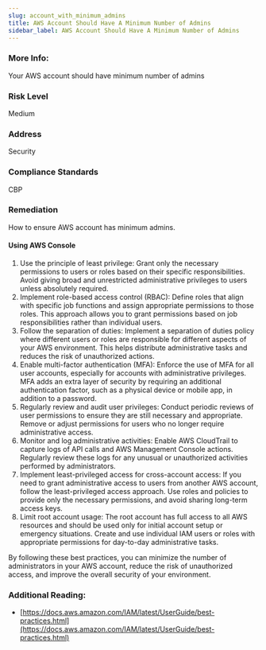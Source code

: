 ```yaml
---
slug: account_with_minimum_admins
title: AWS Account Should Have A Minimum Number of Admins
sidebar_label: AWS Account Should Have A Minimum Number of Admins
---
```


### More Info:

Your AWS account should have minimum number of admins

### Risk Level

Medium

### Address

Security

### Compliance Standards

CBP

### Remediation

How to ensure AWS account has minimum admins.

#### Using AWS Console

1. Use the principle of least privilege: Grant only the necessary permissions to users or roles based on their specific responsibilities. Avoid giving broad and unrestricted administrative privileges to users unless absolutely required.
2. Implement role-based access control (RBAC): Define roles that align with specific job functions and assign appropriate permissions to those roles. This approach allows you to grant permissions based on job responsibilities rather than individual users.
3. Follow the separation of duties: Implement a separation of duties policy where different users or roles are responsible for different aspects of your AWS environment. This helps distribute administrative tasks and reduces the risk of unauthorized actions.
4. Enable multi-factor authentication (MFA): Enforce the use of MFA for all user accounts, especially for accounts with administrative privileges. MFA adds an extra layer of security by requiring an additional authentication factor, such as a physical device or mobile app, in addition to a password.
5. Regularly review and audit user privileges: Conduct periodic reviews of user permissions to ensure they are still necessary and appropriate. Remove or adjust permissions for users who no longer require administrative access.
6. Monitor and log administrative activities: Enable AWS CloudTrail to capture logs of API calls and AWS Management Console actions. Regularly review these logs for any unusual or unauthorized activities performed by administrators.
7. Implement least-privileged access for cross-account access: If you need to grant administrative access to users from another AWS account, follow the least-privileged access approach. Use roles and policies to provide only the necessary permissions, and avoid sharing long-term access keys.
8. Limit root account usage: The root account has full access to all AWS resources and should be used only for initial account setup or emergency situations. Create and use individual IAM users or roles with appropriate permissions for day-to-day administrative tasks.

By following these best practices, you can minimize the number of administrators in your AWS account, reduce the risk of unauthorized access, and improve the overall security of your environment.

### Additional Reading:

- [https://docs.aws.amazon.com/IAM/latest/UserGuide/best-practices.html](https://docs.aws.amazon.com/IAM/latest/UserGuide/best-practices.html) 

